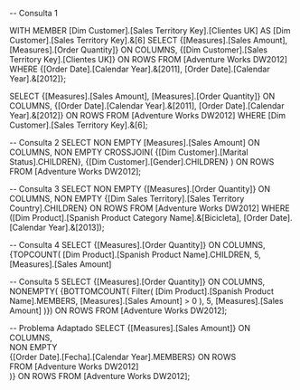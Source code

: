-- Consulta 1

WITH MEMBER [Dim Customer].[Sales Territory Key].[Clientes UK] AS
			[Dim Customer].[Sales Territory Key].&[6]
SELECT
	{[Measures].[Sales Amount], [Measures].[Order Quantity]} ON COLUMNS,
	{[Dim Customer].[Sales Territory Key].[Clientes UK]} ON ROWS
FROM [Adventure Works DW2012]
WHERE {[Order Date].[Calendar Year].&[2011], 
	   [Order Date].[Calendar Year].&[2012]};

SELECT
	{[Measures].[Sales Amount], [Measures].[Order Quantity]} ON COLUMNS,
	{[Order Date].[Calendar Year].&[2011], 
	 [Order Date].[Calendar Year].&[2012]} ON ROWS
FROM [Adventure Works DW2012]
WHERE [Dim Customer].[Sales Territory Key].&[6];

-- Consulta 2
SELECT
	NON EMPTY [Measures].[Sales Amount] ON COLUMNS,
	NON EMPTY CROSSJOIN(
		{[Dim Customer].[Marital Status].CHILDREN},
		 {[Dim Customer].[Gender].CHILDREN}
	) ON ROWS
FROM [Adventure Works DW2012];


-- Consulta 3
SELECT 
	NON EMPTY {[Measures].[Order Quantity]} ON COLUMNS,
	NON EMPTY {[Dim Sales Territory].[Sales Territory Country].CHILDREN} ON ROWS
FROM [Adventure Works DW2012]
WHERE ([Dim Product].[Spanish Product Category Name].&[Bicicleta],
	   [Order Date].[Calendar Year].&[2013]);


-- Consulta 4
SELECT
	{[Measures].[Order Quantity]} ON COLUMNS,  
	{TOPCOUNT(
		[Dim Product].[Spanish Product Name].CHILDREN,
		5,
		[Measures].[Sales Amount]


-- Consulta 5
SELECT 
	{[Measures].[Order Quantity]} ON COLUMNS,
	 NONEMPTY(
	{BOTTOMCOUNT(
		Filter(
			[Dim Product].[Spanish Product Name].MEMBERS,
			[Measures].[Sales Amount] > 0
		), 
	5, [Measures].[Sales Amount]
	)}) ON ROWS
FROM [Adventure Works DW2012];

-- Problema Adaptado
SELECT {[Measures].[Sales Amount]} ON COLUMNS,  
NON EMPTY  
{[Order Date].[Fecha].[Calendar Year].MEMBERS} ON ROWS  
FROM [Adventure Works DW2012]  
	)} ON ROWS
FROM [Adventure Works DW2012];
